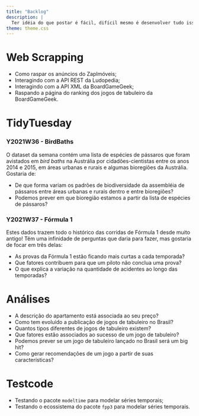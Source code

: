 ```yaml
---
title: "Backlog"
description: |
  Ter idéia do que postar é fácil, difícil mesmo é desenvolver tudo isso na mesma velocidade! Nesta seção eu reuno tudo aquilo que eu já tive de ideia de escrever sobre, mas que faltou tempo para tornar realidade. Pretendo manter visibilidade disso aqui para me ajudar a não me esquecer e, quem sabe, receber algum feedback para priorizar um deles!
theme: theme.css
---
```


# Web Scrapping
- Como raspar os anúncios do ZapImóveis;
- Interagindo com a API REST da Ludopedia;
- Interagindo com a API XML da BoardGameGeek;
- Raspando a página do ranking dos jogos de tabuleiro da BoardGameGeek.

# TidyTuesday
### Y2021W36 - BirdBaths 
O dataset da semana contém uma lista de espécies de pássaros que foram avistados em _bird baths_ na Austrália por cidadões-cientistas entre os anos 2014 e 2015, em áreas urbanas e rurais e algumas bioregiões da Austrália. Gostaria de:  
  
- De que forma variam os padrões de biodiversidade da assembléia de pássaros entre áreas urbanas e rurais dentro e entre bioregiões?   
- Podemos prever em que bioregião estamos a partir da lista de espécies de pássaros?  

### Y2021W37 - Fórmula 1
Estes dados trazem todo o histórico das corridas de Fórmula 1 desde muito antigo! Têm uma infinidade de perguntas que daria para fazer, mas gostaria de focar em três delas:  
  
- As provas da Fórmula 1 estão ficando mais curtas a cada temporada?
- Que fatores contribuem para que um piloto não conclua uma prova?
- O que explica a variação na quantidade de acidentes ao longo das temporadas?

# Análises

- A descrição do apartamento está associada ao seu preço?  
- Como tem evoluído a publicação de jogos de tabuleiro no Brasil?  
- Quantos tipos diferentes de jogos de tabuleiro existem?  
- Que fatores estão associados ao sucesso de um jogo de tabuleiro?  
- Podemos prever se um jogo de tabuleiro lançado no Brasil será um big hit?  
- Como gerar recomendações de um jogo a partir de suas características?  

# Testcode

- Testando o pacote `modeltime` para modelar séries temporais;  
- Testando o ecossistema do pacote `fpp3` para modelar séries temporais.  
